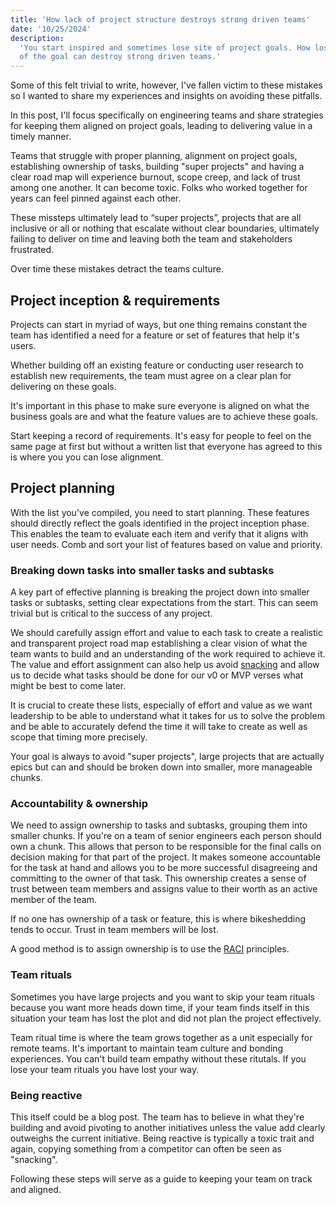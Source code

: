 ```yaml
---
title: 'How lack of project structure destroys strong driven teams'
date: '10/25/2024'
description:
  'You start inspired and sometimes lose site of project goals. How losing site
  of the goal can destroy strong driven teams.'
---
```


Some of this felt trivial to write, however, I've fallen victim to these
mistakes so I wanted to share my experiences and insights on avoiding these
pitfalls.

In this post, I'll focus specifically on engineering teams and share strategies
for keeping them aligned on project goals, leading to delivering value in a
timely manner.

Teams that struggle with proper planning, alignment on project goals,
establishing ownership of tasks, building "super projects" and having a clear road
map will experience burnout, scope creep, and lack of trust among one another.
It can become toxic. Folks who worked together for years can feel pinned against
each other.

These missteps ultimately lead to “super projects”, projects that are all
inclusive or all or nothing that escalate without clear boundaries, ultimately
failing to deliver on time and leaving both the team and stakeholders
frustrated.

Over time these mistakes detract the teams culture.

## Project inception & requirements

Projects can start in myriad of ways, but one thing remains constant the team
has identified a need for a feature or set of features that help it's users.

Whether building off an existing feature or conducting user research to
establish new requirements, the team must agree on a clear plan for delivering
on these goals.

It's important in this phase to make sure everyone is aligned on what the
business goals are and what the feature values are to achieve these goals.

Start keeping a record of requirements. It's easy for people to feel on the same
page at first but without a written list that everyone has agreed to this is
where you you can lose alignment.

## Project planning

With the list you've compiled, you need to start planning. These features should
directly reflect the goals identified in the project inception phase. This
enables the team to evaluate each item and verify that it aligns with user
needs. Comb and sort your list of features based on value and priority.

### Breaking down tasks into smaller tasks and subtasks

A key part of effective planning is breaking the project down into smaller tasks
or subtasks, setting clear expectations from the start. This can seem trivial
but is critical to the success of any project.

We should carefully assign effort and value to each task to create a realistic
and transparent project road map establishing a clear vision of what the team
wants to build and an understanding of the work required to achieve it. The
value and effort assignment can also help us avoid
[snacking](https://www.intercom.com/blog/first-rule-prioritization-no-snacking/)
and allow us to decide what tasks should be done for our v0 or MVP verses what
might be best to come later.

It is crucial to create these lists, especially of effort and value as we want
leadership to be able to understand what it takes for us to solve the problem
and be able to accurately defend the time it will take to create as well as
scope that timing more precisely.

Your goal is always to avoid "super projects", large projects that are actually
epics but can and should be broken down into smaller, more manageable
chunks.

### Accountability & ownership

We need to assign ownership to tasks and subtasks, grouping them
into smaller chunks. If you're on a team of senior engineers each
person should own a chunk. This allows that person to be responsible for the final
calls on decision making for that part of the project. It makes someone
accountable for the task at hand and allows you to be more successful
disagreeing and committing to the owner of that task. This ownership creates a
sense of trust between team members and assigns value to their worth as an
active member of the team.

If no one has ownership of a task or feature, this is where bikeshedding tends
to occur. Trust in team members will be lost.

A good method is to assign ownership is to use the
[RACI](https://www.teamgantt.com/blog/raci-chart-definition-tips-and-example#:~:text=RACI%20stands%20for%20Responsible%2C%20Accountable,have%20on%20an%20individual%20deliverable.)
principles.

### Team rituals

Sometimes you have large projects and you want to skip your team
rituals because you want more heads down time, if your team finds itself in this
situation your team has lost the plot and did not plan the project effectively.

Team ritual time is where the team grows together as a unit especially for
remote teams. It's important to maintain team culture and bonding experiences.
You can't build team empathy without these ritutals. If you lose your team
rituals you have lost your way.

### Being reactive

This itself could be a blog post. The team has to believe in what they're
building and avoid pivoting to another initiatives unless the value add clearly
outweighs the current initiative. Being reactive is typically a toxic trait and
again, copying something from a competitor can often be seen as "snacking".

Following these steps will serve as a guide to keeping your team on track and
aligned.
